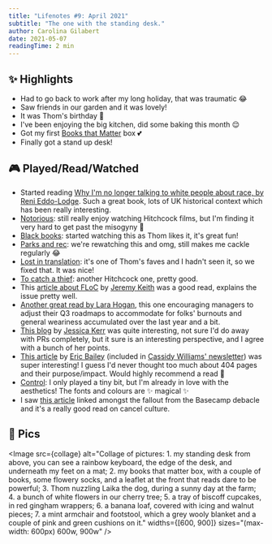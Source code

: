 ```yaml
---
title: "Lifenotes #9: April 2021"
subtitle: "The one with the standing desk."
author: Carolina Gilabert
date: 2021-05-07
readingTime: 2 min
---
```



## ✨ Highlights

- Had to go back to work after my long holiday, that was traumatic 😂
- Saw friends in our garden and it was lovely!
- It was Thom's birthday 🎈
- I've been enjoying the big kitchen, did some baking this month 😌
- Got my first [Books that Matter](https://booksthatmatter.co.uk/) box 💕
- Finally got a stand up desk!

## 🎮 Played/Read/Watched

- Started reading [Why I'm no longer talking to white people about race, by Reni Eddo-Lodge](https://uk.bookshop.org/books/why-i-m-no-longer-talking-to-white-people-about-race-the-1-sunday-times-bestseller/9781408870587). Such a great book, lots of UK historical context which has been really interesting.
- [Notorious](https://www.imdb.com/title/tt0038787/): still really enjoy watching Hitchcock films, but I'm finding it very hard to get past the misogyny 😬
- [Black books](https://www.imdb.com/title/tt0262150/): started watching this as Thom likes it, it's great fun!
- [Parks and rec](https://www.imdb.com/title/tt1266020/): we're rewatching this and omg, still makes me cackle regularly 😂
- [Lost in translation](https://www.imdb.com/title/tt0335266/): it's one of Thom's faves and I hadn't seen it, so we fixed that. It was nice!
- [To catch a thief](https://www.imdb.com/title/tt0048728/): another Hitchcock one, pretty good.
- This [article about FLoC](https://adactio.com/journal/18046) by [Jeremy Keith](https://adactio.com) was a good read, explains the issue pretty well.
- [Another great read by Lara Hogan](https://larahogan.me/blog/we-need-to-talk-about-your-q3-roadmap/), this one encouraging managers to adjust their Q3 roadmaps to accommodate for folks' burnouts and general weariness accumulated over the last year and a bit.
- [This blog](https://jessitron.com/2021/03/27/those-pesky-pull-request-reviews/) by [Jessica Kerr](https://jessitron.com) was quite interesting, not sure I'd do away with PRs completely, but it sure is an interesting perspective, and I agree with a bunch of her points.
- [This article](https://ericwbailey.design/writing/how-to-make-an-ineffective-404-page/) by [Eric Bailey](https://ericwbailey.design) (included in [Cassidy Williams' newsletter](https://cassidoo.co/newsletter/)) was super interesting! I guess I'd never thought too much about 404 pages and their purpose/impact. Would highly recommend a read 🙂
- [Control](https://store.playstation.com/en-gb/product/EP4040-CUSA11454_00-CONTROLBUNDLESTN): I only played a tiny bit, but I'm already in love with the aesthetics! The fonts and colours are ✨ magical ✨
- I saw [this article](https://newrepublic.com/article/155141/cancel-culture-con-dave-chappelle-shane-gillis) linked amongst the fallout from the Basecamp debacle and it's a really good read on cancel culture.

## 📸 Pics

<Image
    src={collage}
    alt="Collage of pictures: 1. my standing desk from above, you can see a rainbow keyboard, the edge of the desk, and underneath my feet on a mat; 2. my books that matter box, with a couple of books, some flowery socks, and a leaflet at the front that reads dare to be powerful; 3. Thom nuzzling Laika the dog, during a sunny day at the farm; 4. a bunch of white flowers in our cherry tree; 5. a tray of biscoff cupcakes, in red gingham wrappers; 6. a banana loaf, covered with icing and walnut pieces; 7. a mint armchair and footstool, which a grey wooly blanket and a couple of pink and green cushions on it."
    widths={[600, 900]}
    sizes="(max-width: 600px) 600w, 900w"
/>
